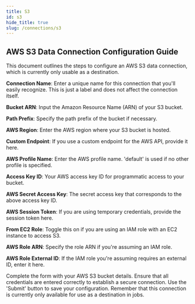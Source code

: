 ```yaml
---
title: S3
id: s3
hide_title: true
slug: /connections/s3
---
```




<DocPageHeader
  title="S3"
  subtitle="Neosync is an open-source, developer-first product that allows you to create anonymized, secure test data that you can sync across all of your environments for high quality local, stage and CI testing."
/>

<DocsImage href="https://assets.nucleuscloud.com/neosync/docs/s3.png" />

## AWS S3 Data Connection Configuration Guide

This document outlines the steps to configure an AWS S3 data connection, which is currently only usable as a destination.

**Connection Name**: Enter a unique name for this connection that you'll easily recognize. This is just a label and does not affect the connection itself.

**Bucket ARN**: Input the Amazon Resource Name (ARN) of your S3 bucket.

**Path Prefix**: Specify the path prefix of the bucket if necessary.

**AWS Region**: Enter the AWS region where your S3 bucket is hosted.

**Custom Endpoint**: If you use a custom endpoint for the AWS API, provide it here.

**AWS Profile Name**: Enter the AWS profile name. 'default' is used if no other profile is specified.

**Access Key ID**: Your AWS access key ID for programmatic access to your bucket.

**AWS Secret Access Key**: The secret access key that corresponds to the above access key ID.

**AWS Session Token**: If you are using temporary credentials, provide the session token here.

**From EC2 Role**: Toggle this on if you are using an IAM role with an EC2 instance to access S3.

**AWS Role ARN**: Specify the role ARN if you're assuming an IAM role.

**AWS Role External ID**: If the IAM role you're assuming requires an external ID, enter it here.

Complete the form with your AWS S3 bucket details. Ensure that all credentials are entered correctly to establish a secure connection. Use the 'Submit' button to save your configuration. Remember that this connection is currently only available for use as a destination in jobs.

